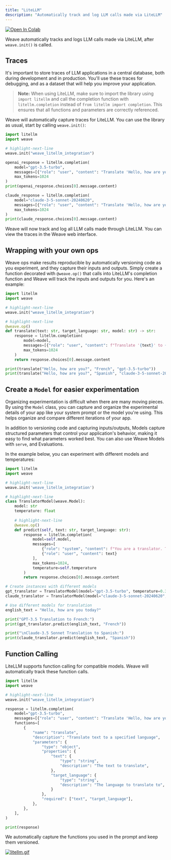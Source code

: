 ```yaml
---
title: "LiteLLM"
description: "Automatically track and log LLM calls made via LiteLLM"
---
```


<a target="_blank" href="https://colab.research.google.com/github/wandb/examples/blob/master/weave/docs/quickstart_litellm.ipynb">
  <img src="https://colab.research.google.com/assets/colab-badge.svg" alt="Open In Colab"/>
</a>

Weave automatically tracks and logs LLM calls made via LiteLLM, after `weave.init()` is called.

## Traces

It's important to store traces of LLM applications in a central database, both during development and in production. You'll use these traces for debugging, and as a dataset that will help you improve your application.

> **Note:** When using LiteLLM, make sure to import the library using `import litellm` and call the completion function with `litellm.completion` instead of `from litellm import completion`. This ensures that all functions and parameters are correctly referenced.

Weave will automatically capture traces for LiteLLM. You can use the library as usual, start by calling `weave.init()`:

```python
import litellm
import weave

# highlight-next-line
weave.init("weave_litellm_integration")

openai_response = litellm.completion(
    model="gpt-3.5-turbo", 
    messages=[{"role": "user", "content": "Translate 'Hello, how are you?' to French"}],
    max_tokens=1024
)
print(openai_response.choices[0].message.content)

claude_response = litellm.completion(
    model="claude-3-5-sonnet-20240620", 
    messages=[{"role": "user", "content": "Translate 'Hello, how are you?' to French"}],
    max_tokens=1024
)
print(claude_response.choices[0].message.content)
```

Weave will now track and log all LLM calls made through LiteLLM. You can view the traces in the Weave web interface.

## Wrapping with your own ops

Weave ops make results reproducible by automatically versioning code as you experiment, and they capture their inputs and outputs. Simply create a function decorated with `@weave.op()` that calls into LiteLLM's completion function and Weave will track the inputs and outputs for you. Here's an example:

```python
import litellm
import weave

# highlight-next-line
weave.init("weave_litellm_integration")

# highlight-next-line
@weave.op()
def translate(text: str, target_language: str, model: str) -> str:
    response = litellm.completion(
        model=model,
        messages=[{"role": "user", "content": f"Translate '{text}' to {target_language}"}],
        max_tokens=1024
    )
    return response.choices[0].message.content

print(translate("Hello, how are you?", "French", "gpt-3.5-turbo"))
print(translate("Hello, how are you?", "Spanish", "claude-3-5-sonnet-20240620"))
```

## Create a `Model` for easier experimentation

Organizing experimentation is difficult when there are many moving pieces. By using the `Model` class, you can capture and organize the experimental details of your app like your system prompt or the model you're using. This helps organize and compare different iterations of your app.

In addition to versioning code and capturing inputs/outputs, Models capture structured parameters that control your application's behavior, making it easy to find what parameters worked best. You can also use Weave Models with `serve`, and Evaluations.

In the example below, you can experiment with different models and temperatures:

```python
import litellm
import weave

# highlight-next-line
weave.init('weave_litellm_integration')

# highlight-next-line
class TranslatorModel(weave.Model):
    model: str
    temperature: float
  
    # highlight-next-line
    @weave.op()
    def predict(self, text: str, target_language: str):
        response = litellm.completion(
            model=self.model,
            messages=[
                {"role": "system", "content": f"You are a translator. Translate the given text to {target_language}."},
                {"role": "user", "content": text}
            ],
            max_tokens=1024,
            temperature=self.temperature
        )
        return response.choices[0].message.content

# Create instances with different models
gpt_translator = TranslatorModel(model="gpt-3.5-turbo", temperature=0.3)
claude_translator = TranslatorModel(model="claude-3-5-sonnet-20240620", temperature=0.1)

# Use different models for translation
english_text = "Hello, how are you today?"

print("GPT-3.5 Translation to French:")
print(gpt_translator.predict(english_text, "French"))

print("\nClaude-3.5 Sonnet Translation to Spanish:")
print(claude_translator.predict(english_text, "Spanish"))
```

## Function Calling

LiteLLM supports function calling for compatible models. Weave will automatically track these function calls.

```python
import litellm
import weave

# highlight-next-line
weave.init("weave_litellm_integration")

response = litellm.completion(
    model="gpt-3.5-turbo",
    messages=[{"role": "user", "content": "Translate 'Hello, how are you?' to French"}],
    functions=[
        {
            "name": "translate",
            "description": "Translate text to a specified language",
            "parameters": {
                "type": "object",
                "properties": {
                    "text": {
                        "type": "string",
                        "description": "The text to translate",
                    },
                    "target_language": {
                        "type": "string",
                        "description": "The language to translate to",
                    }
                },
                "required": ["text", "target_language"],
            },
        },
    ],
)

print(response)
```

We automatically capture the functions you used in the prompt and keep them versioned.

[![litellm.gif](/guides/integrations/imgs/litellm.gif)](https://wandb.ai/a-sh0ts/weave_litellm_integration/weave/calls)